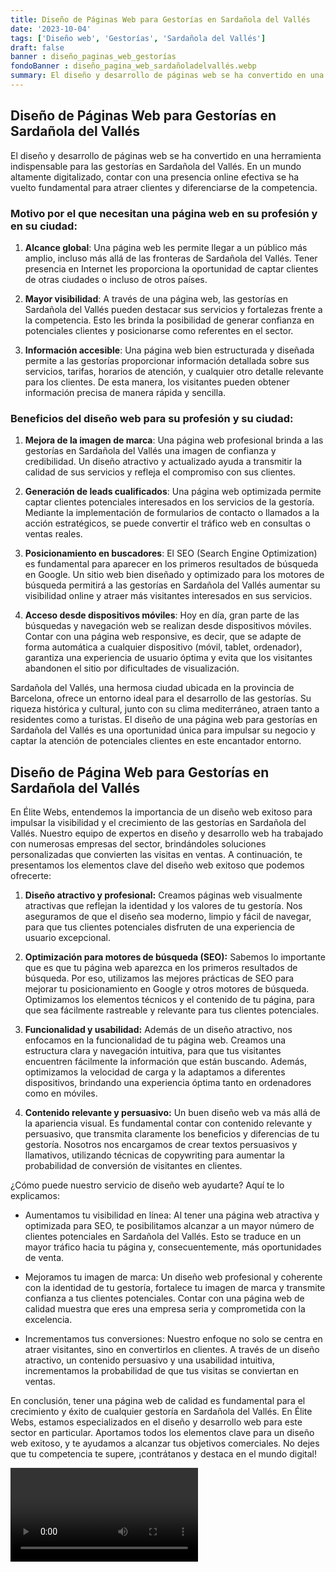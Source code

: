 ```yaml
---
title: Diseño de Páginas Web para Gestorías en Sardañola del Vallés
date: '2023-10-04'
tags: ['Diseño web', 'Gestorías', 'Sardañola del Vallés']
draft: false
banner : diseño_paginas_web_gestorías
fondoBanner : diseño_pagina_web_sardañoladelvallés.webp
summary: El diseño y desarrollo de páginas web se ha convertido en una herramienta indispensable para las gestorías en Sardañola del Vallés. En un mundo altamente digitalizado, contar con una presencia online efectiva se ha vuelto fundamental para atraer clientes y diferenciarse de la competencia.
---
```


## Diseño de Páginas Web para Gestorías en Sardañola del Vallés

El diseño y desarrollo de páginas web se ha convertido en una herramienta indispensable para las gestorías en Sardañola del Vallés. En un mundo altamente digitalizado, contar con una presencia online efectiva se ha vuelto fundamental para atraer clientes y diferenciarse de la competencia.

### Motivo por el que necesitan una página web en su profesión y en su ciudad:

1. **Alcance global**: Una página web les permite llegar a un público más amplio, incluso más allá de las fronteras de Sardañola del Vallés. Tener presencia en Internet les proporciona la oportunidad de captar clientes de otras ciudades o incluso de otros países.

2. **Mayor visibilidad**: A través de una página web, las gestorías en Sardañola del Vallés pueden destacar sus servicios y fortalezas frente a la competencia. Esto les brinda la posibilidad de generar confianza en potenciales clientes y posicionarse como referentes en el sector.

3. **Información accesible**: Una página web bien estructurada y diseñada permite a las gestorías proporcionar información detallada sobre sus servicios, tarifas, horarios de atención, y cualquier otro detalle relevante para los clientes. De esta manera, los visitantes pueden obtener información precisa de manera rápida y sencilla.

### Beneficios del diseño web para su profesión y su ciudad:

1. **Mejora de la imagen de marca**: Una página web profesional brinda a las gestorías en Sardañola del Vallés una imagen de confianza y credibilidad. Un diseño atractivo y actualizado ayuda a transmitir la calidad de sus servicios y refleja el compromiso con sus clientes.

2. **Generación de leads cualificados**: Una página web optimizada permite captar clientes potenciales interesados en los servicios de la gestoría. Mediante la implementación de formularios de contacto o llamados a la acción estratégicos, se puede convertir el tráfico web en consultas o ventas reales.

3. **Posicionamiento en buscadores**: El SEO (Search Engine Optimization) es fundamental para aparecer en los primeros resultados de búsqueda en Google. Un sitio web bien diseñado y optimizado para los motores de búsqueda permitirá a las gestorías en Sardañola del Vallés aumentar su visibilidad online y atraer más visitantes interesados en sus servicios.

4. **Acceso desde dispositivos móviles**: Hoy en día, gran parte de las búsquedas y navegación web se realizan desde dispositivos móviles. Contar con una página web responsive, es decir, que se adapte de forma automática a cualquier dispositivo (móvil, tablet, ordenador), garantiza una experiencia de usuario óptima y evita que los visitantes abandonen el sitio por dificultades de visualización.

Sardañola del Vallés, una hermosa ciudad ubicada en la provincia de Barcelona, ofrece un entorno ideal para el desarrollo de las gestorías. Su riqueza histórica y cultural, junto con su clima mediterráneo, atraen tanto a residentes como a turistas. El diseño de una página web para gestorías en Sardañola del Vallés es una oportunidad única para impulsar su negocio y captar la atención de potenciales clientes en este encantador entorno.

<GifSeo />

<Cta />

## Diseño de Página Web para Gestorías en Sardañola del Vallés

En Élite Webs, entendemos la importancia de un diseño web exitoso para impulsar la visibilidad y el crecimiento de las gestorías en Sardañola del Vallés. Nuestro equipo de expertos en diseño y desarrollo web ha trabajado con numerosas empresas del sector, brindándoles soluciones personalizadas que convierten las visitas en ventas. A continuación, te presentamos los elementos clave del diseño web exitoso que podemos ofrecerte:

1. **Diseño atractivo y profesional:** Creamos páginas web visualmente atractivas que reflejan la identidad y los valores de tu gestoría. Nos aseguramos de que el diseño sea moderno, limpio y fácil de navegar, para que tus clientes potenciales disfruten de una experiencia de usuario excepcional.

2. **Optimización para motores de búsqueda (SEO):** Sabemos lo importante que es que tu página web aparezca en los primeros resultados de búsqueda. Por eso, utilizamos las mejores prácticas de SEO para mejorar tu posicionamiento en Google y otros motores de búsqueda. Optimizamos los elementos técnicos y el contenido de tu página, para que sea fácilmente rastreable y relevante para tus clientes potenciales.

3. **Funcionalidad y usabilidad:** Además de un diseño atractivo, nos enfocamos en la funcionalidad de tu página web. Creamos una estructura clara y navegación intuitiva, para que tus visitantes encuentren fácilmente la información que están buscando. Además, optimizamos la velocidad de carga y la adaptamos a diferentes dispositivos, brindando una experiencia óptima tanto en ordenadores como en móviles.

4. **Contenido relevante y persuasivo:** Un buen diseño web va más allá de la apariencia visual. Es fundamental contar con contenido relevante y persuasivo, que transmita claramente los beneficios y diferencias de tu gestoría. Nosotros nos encargamos de crear textos persuasivos y llamativos, utilizando técnicas de copywriting para aumentar la probabilidad de conversión de visitantes en clientes.

¿Cómo puede nuestro servicio de diseño web ayudarte? Aquí te lo explicamos:

- Aumentamos tu visibilidad en línea: Al tener una página web atractiva y optimizada para SEO, te posibilitamos alcanzar a un mayor número de clientes potenciales en Sardañola del Vallés. Esto se traduce en un mayor tráfico hacia tu página y, consecuentemente, más oportunidades de venta.

- Mejoramos tu imagen de marca: Un diseño web profesional y coherente con la identidad de tu gestoría, fortalece tu imagen de marca y transmite confianza a tus clientes potenciales. Contar con una página web de calidad muestra que eres una empresa seria y comprometida con la excelencia.

- Incrementamos tus conversiones: Nuestro enfoque no solo se centra en atraer visitantes, sino en convertirlos en clientes. A través de un diseño atractivo, un contenido persuasivo y una usabilidad intuitiva, incrementamos la probabilidad de que tus visitas se conviertan en ventas.

En conclusión, tener una página web de calidad es fundamental para el crecimiento y éxito de cualquier gestoría en Sardañola del Vallés. En Élite Webs, estamos especializados en el diseño y desarrollo web para este sector en particular. Aportamos todos los elementos clave para un diseño web exitoso, y te ayudamos a alcanzar tus objetivos comerciales. No dejes que tu competencia te supere, ¡contrátanos y destaca en el mundo digital!

<Video />

<CtaBot job='Gestorías' city='Sardañola del Vallés'/>

<Gmaps query='Sardañola del Vallés+españa+maps' />
